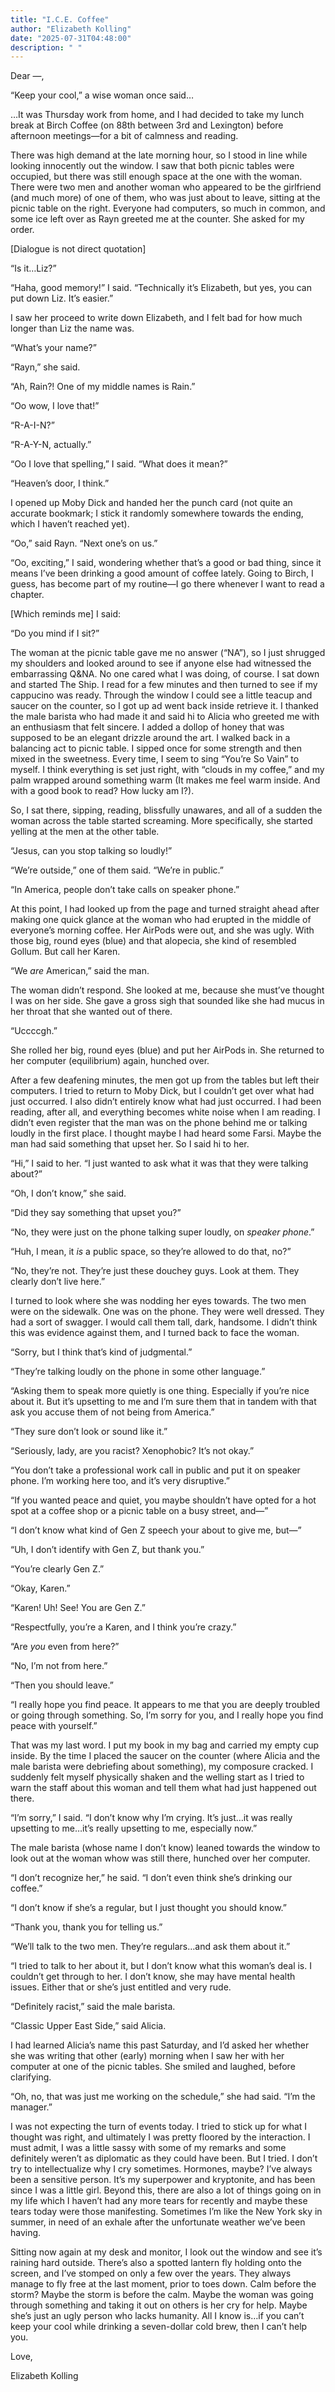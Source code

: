 ```yaml
---
title: "I.C.E. Coffee"
author: "Elizabeth Kolling"
date: "2025-07-31T04:48:00"
description: " "
---
```


Dear —, 

“Keep your cool,” a wise woman once said…

…It was Thursday work from home, and I had decided to take my lunch break at Birch Coffee (on 88th between 3rd and Lexington) before afternoon meetings—for a bit of calmness and reading.

There was high demand at the late morning hour, so I stood in line while looking innocently out the window. I saw that both picnic tables were occupied, but there was still enough space at the one with the woman. There were two men and another woman who appeared to be the girlfriend (and much more) of one of them, who was just about to leave, sitting at the picnic table on the right. Everyone had computers, so much in common, and some ice left over as Rayn greeted me at the counter. She asked for my order.

[Dialogue is not direct quotation]

“Is it…Liz?”

“Haha, good memory!" I said. "Technically it’s Elizabeth, but yes, you can put down Liz. It’s easier.”

I saw her proceed to write down Elizabeth, and I felt bad for how much longer than Liz the name was. 

“What’s your name?”

"Rayn," she said. 

“Ah, Rain?! One of my middle names is Rain.”

“Oo wow, I love that!”

“R-A-I-N?”

“R-A-Y-N, actually.”

“Oo I love that spelling,” I said. “What does it mean?”

“Heaven’s door, I think.”

I opened up Moby Dick and handed her the punch card (not quite an accurate bookmark; I stick it randomly somewhere towards the ending, which I haven't reached yet).

“Oo,” said Rayn. “Next one’s on us.”

“Oo, exciting,” I said, wondering whether that’s a good or bad thing, since it means I’ve been drinking a good amount of coffee lately. Going to Birch, I guess, has become part of my routine—I go there whenever I want to read a chapter. 

[Which reminds me] I said:

“Do you mind if I sit?” 

The woman at the picnic table gave me no answer (“NA”), so I just shrugged my shoulders and looked around to see if anyone else had witnessed the embarrassing Q&NA. No one cared what I was doing, of course. I sat down and started The Ship. I read for a few minutes and then turned to see if my cappucino was ready. Through the window I could see a little teacup and saucer on the counter, so I got up ad went back inside retrieve it. I thanked the male barista who had made it and said hi to Alicia who greeted me with an enthusiasm that felt sincere. I added a dollop of honey that was supposed to be an elegant drizzle around the art. I walked back in a balancing act to picnic table. I sipped once for some strength and then mixed in the sweetness. Every time, I seem to sing "You're So Vain" to myself. I think everything is set just right, with "clouds in my coffee," and my palm wrapped around something warm (It makes me feel warm inside. And with a good book to read? How lucky am I?). 

So, I sat there, sipping, reading, blissfully unawares, and all of a sudden the woman across the table started screaming. More specifically, she started yelling at the men at the other table. 

“Jesus, can you stop talking so loudly!”

“We’re outside,” one of them said. “We’re in public.” 

“In America, people don’t take calls on speaker phone.”

At this point, I had looked up from the page and turned straight ahead after making one quick glance at the woman who had erupted in the middle of everyone's morning coffee. Her AirPods were out, and she was ugly. With those big, round eyes (blue) and that alopecia, she kind of resembled Gollum. But call her Karen.

“We *are* American,” said the man.

The woman didn't respond. She looked at me, because she must've thought I was on her side. She gave a gross sigh that sounded like she had mucus in her throat that she wanted out of there.

“Uccccgh.”

She rolled her big, round eyes (blue) and put her AirPods in. She returned to her computer (equilibrium) again, hunched over.

After a few deafening minutes, the men got up from the tables but left their computers. I tried to return to Moby Dick, but I couldn’t get over what had just occurred. I also didn’t entirely know what had just occurred. I had been reading, after all, and everything becomes white noise when I am reading. I didn’t even register that the man was on the phone behind me or talking loudly in the first place. I thought maybe I had heard some Farsi. Maybe the man had said something that upset her. So I said hi to her.

“Hi,” I said to her. “I just wanted to ask what it was that they were talking about?”

“Oh, I don't know," she said. 

"Did they say something that upset you?"

"No, they were just on the phone talking super loudly, on *speaker phone*.”

“Huh, I mean, it *is* a public space, so they’re allowed to do that, no?”

“No, they’re not. They’re just these douchey guys. Look at them. They clearly don’t live here.”

I turned to look where she was nodding her eyes towards. The two men were on the sidewalk. One was on the phone. They were well dressed. They had a sort of swagger. I would call them tall, dark, handsome. I didn't think this was evidence against them, and I turned back to face the woman.

“Sorry, but I think that’s kind of judgmental.”

“They’re talking loudly on the phone in some other language.”

“Asking them to speak more quietly is one thing. Especially if you’re nice about it. But it’s upsetting to me and I'm sure them that in tandem with that ask you accuse them of not being from America.”

“They sure don’t look or sound like it.”

“Seriously, lady, are you racist? Xenophobic? It’s not okay.”

“You don’t take a professional work call in public and put it on speaker phone. I’m working here too, and it’s very disruptive.”

“If you wanted peace and quiet, you maybe shouldn’t have opted for a hot spot at a coffee shop or a picnic table on a busy street, and—”

“I don’t know what kind of Gen Z speech your about to give me, but—”

“Uh, I don’t identify with Gen Z, but thank you.”

“You’re clearly Gen Z.”

“Okay, Karen.”

“Karen! Uh! See! You are Gen Z.”

“Respectfully, you're a Karen, and I think you’re crazy.”

“Are *you* even from here?”

“No, I'm not from here."

"Then you should leave."

"I really hope you find peace. It appears to me that you are deeply troubled or going through something. So, I'm sorry for you, and I really hope you find peace with yourself.”

That was my last word. I put my book in my bag and carried my empty cup inside. By the time I placed the saucer on the counter (where Alicia and the male barista were debriefing about something), my composure cracked. I suddenly felt myself physically shaken and the welling start as I tried to warn the staff about this woman and tell them what had just happened out there.

“I’m sorry,” I said. “I don’t know why I’m crying. It’s just...it was really upsetting to me...it's really upsetting to me, especially now.”

The male barista (whose name I don’t know) leaned towards the window to look out at the woman whow was still there, hunched over her computer.

“I don’t recognize her,” he said. “I don’t even think she’s drinking our coffee.”

“I don’t know if she’s a regular, but I just thought you should know.”

“Thank you, thank you for telling us.”

“We’ll talk to the two men. They're regulars...and ask them about it.”

“I tried to talk to her about it, but I don’t know what this woman’s deal is. I couldn’t get through to her. I don’t know, she may have mental health issues. Either that or she’s just entitled and very rude.

“Definitely racist,” said the male barista.
 
“Classic Upper East Side,” said Alicia.

I had learned Alicia’s name this past Saturday, and I’d asked her whether she was writing that other (early) morning when I saw her with her computer at one of the picnic tables. She smiled and laughed, before clarifying. 

“Oh, no, that was just me working on the schedule,” she had said. “I’m the manager.”

I was not expecting the turn of events today. I tried to stick up for what I thought was right, and ultimately I was pretty floored by the interaction. I must admit, I was a little sassy with some of my remarks and some definitely weren't as diplomatic as they could have been. But I tried. I don’t try to intellectualize why I cry sometimes. Hormones, maybe? I’ve always been a sensitive person. It’s my superpower and kryptonite, and has been since I was a little girl. Beyond this, there are also a lot of things going on in my life which I haven’t had any more tears for recently and maybe these tears today were those manifesting. Sometimes I’m like the New York sky in summer, in need of an exhale after the unfortunate weather we’ve been having. 

Sitting now again at my desk and monitor, I look out the window and see it’s raining hard outside. There’s also a spotted lantern fly holding onto the screen, and I’ve stomped on only a few over the years. They always manage to fly free at the last moment, prior to toes down. Calm before the storm? Maybe the storm is before the calm. Maybe the woman was going through something and taking it out on others is her cry for help. Maybe she's just an ugly person who lacks humanity. All I know is...if you can’t keep your cool while drinking a seven-dollar cold brew, then I can’t help you. 

Love, 

Elizabeth Kolling
